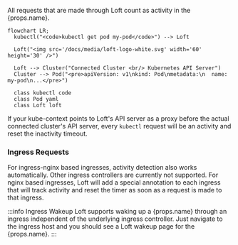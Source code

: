 <span>All requests that are made through Loft count as activity in the {props.name}</span>.

```mermaid
flowchart LR;
  kubectl("<code>kubectl get pod my-pod</code>") --> Loft

  Loft("<img src='/docs/media/loft-logo-white.svg' width='60' height='30' />")

  Loft --> Cluster("Connected Cluster <br/> Kubernetes API Server")
  Cluster --> Pod("<pre>apiVersion: v1\nkind: Pod\nmetadata:\n  name: my-pod\n...</pre>")

  class kubectl code
  class Pod yaml
  class Loft loft
```

If your kube-context points to Loft's API server as a proxy before the actual connected cluster's API server, every `kubectl` request will be an activity and reset the inactivity timeout.

### Ingress Requests

For ingress-nginx based ingresses, activity detection also works automatically. Other ingress controllers are currently not supported. For nginx based ingresses, Loft will add a special annotation to each ingress that will track activity and reset the timer as soon as a request is made to that ingress.

:::info Ingress Wakeup
<span>Loft supports waking up a {props.name} through an ingress independent of the underlying ingress controller. Just navigate to the ingress host and you should see a Loft wakeup page for the {props.name}.</span>
:::
